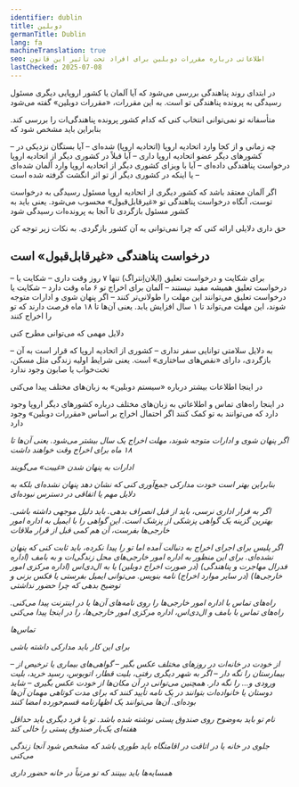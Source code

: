 ```yaml
---
identifier: dublin
title: دوبلین
germanTitle: Dublin
lang: fa
machineTranslation: true
seo: اطلاعاتی درباره مقررات دوبلین برای افراد تحت تأثیر این قانون
lastChecked: 2025-07-08
---
```


در ابتدای روند پناهندگی بررسی می‌شود که آیا آلمان یا کشور اروپایی دیگری مسئول رسیدگی به پرونده پناهندگی تو است. به این مقررات، «مقررات دوبلین» گفته می‌شود

متأسفانه تو نمی‌توانی انتخاب کنی که کدام کشور پرونده پناهندگی‌ات را بررسی کند. بنابراین باید مشخص شود که

– چه زمانی و از کجا وارد اتحادیه اروپا (اتحادیه اروپا) شده‌ای
– آیا بستگان نزدیکی در کشورهای دیگر عضو اتحادیه اروپا داری
– آیا قبلاً در کشوری دیگر از اتحادیه اروپا درخواست پناهندگی داده‌ای
– آیا با ویزای کشوری دیگر از اتحادیه اروپا وارد آلمان شده‌ای
– یا اینکه در کشوری دیگر از تو اثر انگشت گرفته شده است

اگر آلمان معتقد باشد که کشور دیگری از اتحادیه اروپا مسئول رسیدگی به درخواست توست، آنگاه درخواست پناهندگی تو «غیرقابل‌قبول» محسوب می‌شود. یعنی باید به کشور مسئول بازگردی تا آنجا به پرونده‌ات رسیدگی شود

حق داری دلایلی ارائه کنی که چرا نمی‌توانی به آن کشور بازگردی. به نکات زیر توجه کن

## درخواست پناهندگی «غیرقابل‌قبول» است

– برای شکایت و درخواست تعلیق (ایلان‌اِنتراگ) تنها ۷ روز وقت داری
– شکایت یا درخواست تعلیق همیشه مفید نیستند
– آلمان برای اخراج تو ۶ ماه وقت دارد
– شکایت یا درخواست تعلیق می‌توانند این مهلت را طولانی‌تر کنند
– اگر پنهان شوی و ادارات متوجه شوند، این مهلت می‌تواند تا ۱ سال افزایش یابد. یعنی آن‌ها تا ۱۸ ماه فرصت دارند که تو را اخراج کنند

<Block identifier="get-legal-advice" />

دلایل مهمی که می‌توانی مطرح کنی

– به دلایل سلامتی توانایی سفر نداری
– کشوری از اتحادیه اروپا که قرار است به آن بازگردی، دارای «نقص‌های ساختاری» است. یعنی شرایط اولیه زندگی مثل مسکن، تخت‌خواب یا صابون وجود ندارد

در اینجا اطلاعات بیشتر درباره «سیستم دوبلین» به زبان‌های مختلف پیدا می‌کنی

<ExternalShortLink identifier="fluechtlingsrat-brandenburg_dublin" />

در اینجا راه‌های تماس و اطلاعاتی به زبان‌های مختلف درباره کشورهای دیگر اروپا وجود دارد که می‌توانند به تو کمک کنند اگر احتمال اخراج بر اساس «مقررات دوبلین» وجود دارد

<Address identifier="w2eu" />

اگر پنهان شوی و ادارات متوجه شوند، مهلت اخراج یک سال بیشتر می‌شود. یعنی آن‌ها تا ۱۸ ماه برای اخراج وقت خواهند داشت

ادارات به پنهان شدن «غیبت» می‌گویند

بنابراین بهتر است خودت مدارکی جمع‌آوری کنی که نشان دهد پنهان نشده‌ای بلکه به دلایل مهم یا اتفاقی در دسترس نبوده‌ای

اگر به قرار اداری نرسی، باید از قبل انصراف بدهی. باید دلیل موجهی داشته باشی. بهترین گزینه یک گواهی پزشکی از پزشک است. این گواهی را با ایمیل به اداره امور خارجی‌ها بفرست، آن هم کمی قبل از قرار ملاقات

اگر پلیس برای اجرای اخراج به دنبالت آمده اما تو را پیدا نکرده، باید ثابت کنی که پنهان نشده‌ای. برای این منظور به اداره امور خارجی‌های محل زندگی‌ات و به بامف (اداره فدرال مهاجرت و پناهندگی) (در صورت اخراج دوبلین) یا به ال‌دی‌اس (اداره مرکزی امور خارجی‌ها) (در سایر موارد اخراج) نامه بنویس. می‌توانی ایمیل بفرستی یا فکس بزنی و توضیح بدهی که چرا حضور نداشتی

راه‌های تماس با اداره امور خارجی‌ها را روی نامه‌های آن‌ها یا در اینترنت پیدا می‌کنی. راه‌های تماس با بامف و ال‌دی‌اس، اداره مرکزی امور خارجی‌ها، را در اینجا پیدا می‌کنی

<InternalShortLink identifier="contacts">تماس‌ها</InternalShortLink>

برای این کار باید مدارکی داشته باشی

– از خودت در خانه‌ات در روزهای مختلف عکس بگیر
– گواهی‌های بیماری یا ترخیص از بیمارستان را نگه دار
– اگر به شهر دیگری رفتی، بلیت قطار، اتوبوس، رسید خرید، بلیت ورودی و... را نگه دار. همچنین می‌توانی در آن مکان‌ها از خودت عکس بگیری
– شاید دوستان یا خانواده‌ات بتوانند در یک نامه تأیید کنند که برای مدت کوتاهی مهمان آن‌ها بوده‌ای. آن‌ها می‌توانند یک <InternalShortLink identifier="forms">اظهارنامه قسم‌خورده</InternalShortLink> امضا کنند

نام تو باید به‌وضوح روی صندوق پستی نوشته شده باشد. تو یا فرد دیگری باید حداقل هفته‌ای یک‌بار صندوق پستی را خالی کند

جلوی در خانه یا در اتاقت در اقامتگاه باید طوری باشد که مشخص شود آنجا زندگی می‌کنی

همسایه‌ها باید ببینند که تو مرتباً در خانه حضور داری
